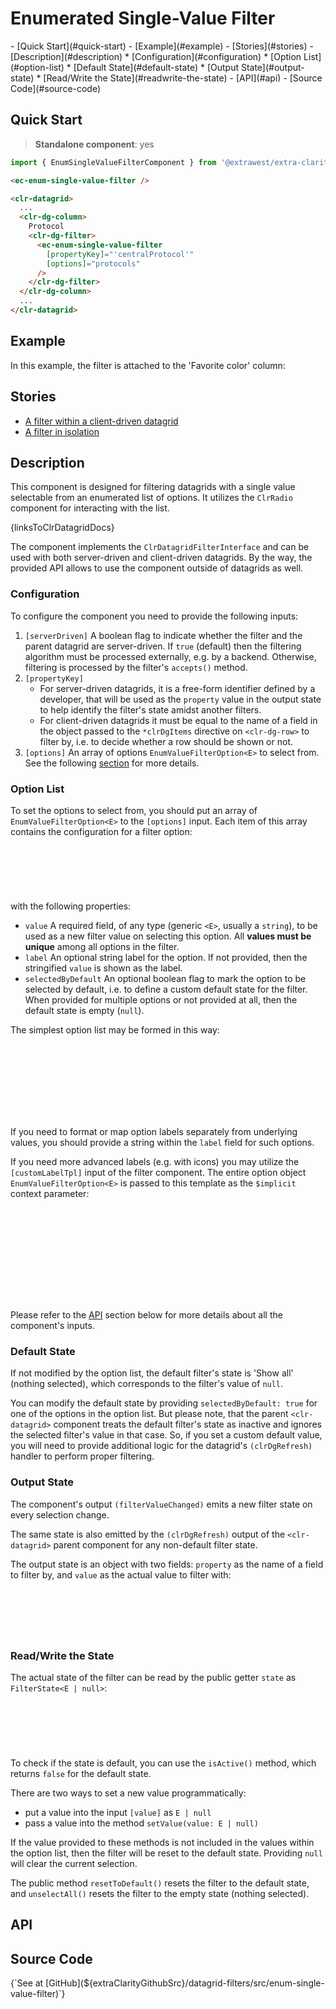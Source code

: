 


<style>
  { docsStylePatch }
</style>

<Meta
  of={FilterStories}
  name="Overview"
/>

# Enumerated Single-Value Filter

<div className="table-of-contents">
  - [Quick Start](#quick-start)
  - [Example](#example)
  - [Stories](#stories)
  - [Description](#description)
    * [Configuration](#configuration)
    * [Option List](#option-list)
    * [Default State](#default-state)
    * [Output State](#output-state)
    * [Read/Write the State](#readwrite-the-state)
  - [API](#api)
  - [Source Code](#source-code)
</div>

## Quick Start

> **Standalone component**: yes

```typescript
import { EnumSingleValueFilterComponent } from '@extrawest/extra-clarity/datagrid-filters';
```
```html
<ec-enum-single-value-filter />
```
```html
<clr-datagrid>
  ...
  <clr-dg-column>
    Protocol
    <clr-dg-filter>
      <ec-enum-single-value-filter
        [propertyKey]="'centralProtocol'"
        [options]="protocols"
      />
    </clr-dg-filter>
  </clr-dg-column>
  ...
</clr-datagrid>
```

## Example

In this example, the filter is attached to the 'Favorite color' column:

<Canvas of={FilterStories.DocsExampleStory} />

## Stories

* [A filter within a client-driven datagrid](/story/components-datagrid-filters-enum-single-value-filter--within-datagrid-story)
* [A filter in isolation](/story/components-datagrid-filters-enum-single-value-filter--filter-itself-story)

## Description

This component is designed for filtering datagrids with a single value selectable from an enumerated list of options.
It utilizes the `ClrRadio` component for interacting with the list.

<Markdown>{linksToClrDatagridDocs}</Markdown>

The component implements the `ClrDatagridFilterInterface` and can be used with both server-driven and client-driven
datagrids. By the way, the provided API allows to use the component outside of datagrids as well.

### Configuration

To configure the component you need to provide the following inputs:

1. `[serverDriven]`  A boolean flag to indicate whether the filter and the parent datagrid are server-driven.
    If `true` (default) then the filtering algorithm must be processed externally, e.g. by a backend.
    Otherwise, filtering is processed by the filter's `accepts()` method.
2. `[propertyKey]`
    * For server-driven datagrids, it is a free-form identifier defined by a developer, that will be used
        as the `property` value in the output state to help identify the filter's state amidst another filters.
    * For client-driven datagrids it must be equal to the name of a field in the object passed to the `*clrDgItems`
        directive on `<clr-dg-row>` to filter by, i.e. to decide whether a row should be shown or not.
3. `[options]` An array of options `EnumValueFilterOption<E>` to select from.
    See the following [section](#option-list) for more details.

### Option List

To set the options to select from, you should put an array of `EnumValueFilterOption<E>` to the `[options]` input.
Each item of this array contains the configuration for a filter option:

```typescript
export interface EnumValueFilterOption<E> {
    value: E;
    label?: string;
    selectedByDefault?: boolean;
}
```

with the following properties:
* `value`
    A required field, of any type (generic `<E>`, usually a `string`), to be used as a new filter value
    on selecting this option. All **values must be unique** among all options in the filter.
* `label`
    An optional string label for the option.
    If not provided, then the stringified `value` is shown as the label.
* `selectedByDefault`
    An optional boolean flag to mark the option to be selected by default,
    i.e. to define a custom default state for the filter.
    When provided for multiple options or not provided at all, then the default state is empty (`null`).

The simplest option list may be formed in this way:

```typescript
const options: EnumValueFilterOption<string>[] = ['red','green','blue'].map(value => ({ value }));

// or hardcoded:
const options: EnumValueFilterOption<string>[] = [
  { value: 'red' },
  { value: 'green' },
  { value: 'blue' },
];
```

If you need to format or map option labels separately from underlying values,
you should provide a string within the `label` field for such options.

If you need more advanced labels (e.g. with icons) you may utilize the `[customLabelTpl]` input of the filter component.
The entire option object `EnumValueFilterOption<E>` is passed to this template as the `$implicit` context parameter:

```html
<ec-enum-single-value-filter
  [propertyKey]="'color'"
  [options]="colors"
  [customLabelTpl]="customColorLabel"
/>
...
<ng-template #customColorLabel let-option>
  <span>{{ option.label ?? option.value }}</span>
  <cds-icon shape="mapOptionToCdsIconShape(option)" />
</ng-template>
```

Please refer to the [API](#api) section below for more details about all the component's inputs.

### Default State

If not modified by the option list, the default filter's state is 'Show all' (nothing selected),
which corresponds to the filter's value of `null`.

You can modify the default state by providing `selectedByDefault: true` for one of the options in the option list.
But please note, that the parent `<clr-datagrid>` component treats the default filter's state as inactive
and ignores the selected filter's value in that case. So, if you set a custom default value, you will need
to provide additional logic for the datagrid's `(clrDgRefresh)` handler to perform proper filtering.

### Output State

The component's output `(filterValueChanged)` emits a new filter state on every selection change.

The same state is also emitted by the `(clrDgRefresh)` output of the `<clr-datagrid>` parent component for any
non-default filter state.

The output state is an object with two fields: `property` as the name of a field to filter by, and `value` as the
actual value to filter with:

```typescript
// interface FilterState<E | null>
{
  property: string | number;
  value: E | null;
}
```

### Read/Write the State

The actual state of the filter can be read by the public getter `state` as `FilterState<E | null>`:

```html
...
<ec-enum-single-value-filter #filterByColor />
...
<span>{{ filterByColor.state.value }}</span>
...
```

To check if the state is default, you can use the `isActive()` method, which returns `false` for the default state.

There are two ways to set a new value programmatically:
* put a value into the input `[value]` as `E | null`
* pass a value into the method `setValue(value: E | null)`

If the value provided to these methods is not included in the values within the option list,
then the filter will be reset to the default state. Providing `null` will clear the current selection.

The public method `resetToDefault()` resets the filter to the default state, and
`unselectAll()` resets the filter to the empty state (nothing selected).

## API

<ArgTypes sort="requiredFirst" />

## Source Code

<Markdown>
  {`See at [GitHub](${extraClarityGithubSrc}/datagrid-filters/src/enum-single-value-filter)`}
</Markdown>
